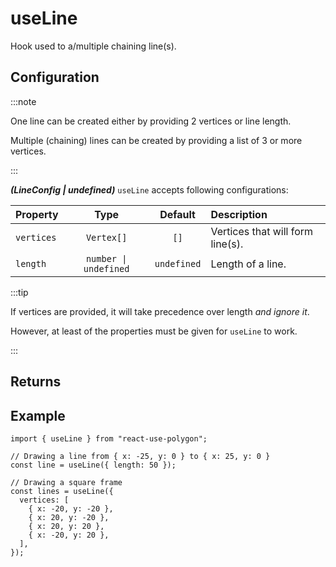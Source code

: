 ---
---


# useLine

Hook used to a/multiple chaining line(s).

<SimpleUseLine />

## Configuration

:::note

One line can be created either by providing 2 vertices or line length.

Multiple (chaining) lines can be created by providing a list of 3 or more vertices.

:::

**_(LineConfig | undefined)_** `useLine` accepts following configurations:

| Property   |         Type          |   Default   | Description                      |
| :--------- | :-------------------: | :---------: | :------------------------------- |
| `vertices` |      `Vertex[]`       |    `[]`     | Vertices that will form line(s). |
| `length`   | `number \| undefined` | `undefined` | Length of a line.                |

<PrimitiveConfig />

:::tip

If vertices are provided, it will take precedence over length _and ignore it_.

However, at least of the properties must be given for `useLine` to work.

:::

## Returns

<PrimitiveReturns configType="LineConfig" />

## Example

```tsx
import { useLine } from "react-use-polygon";

// Drawing a line from { x: -25, y: 0 } to { x: 25, y: 0 }
const line = useLine({ length: 50 });

// Drawing a square frame
const lines = useLine({
  vertices: [
    { x: -20, y: -20 },
    { x: 20, y: -20 },
    { x: 20, y: 20 },
    { x: -20, y: 20 },
  ],
});
```
